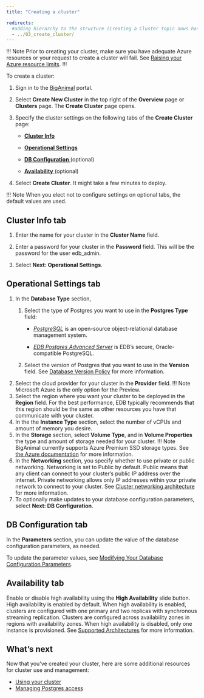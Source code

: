 ```yaml
---
title: "Creating a cluster"

redirects:
  #adding hierarchy to the structure (Creating a Cluster topic nows has a child topic) so created a folder and moved the contents from 03_create_cluster to index.mdx
  - ../03_create_cluster/
---
```


!!! Note
Prior to creating your cluster, make sure you have adequate Azure resources or your request to create a cluster will fail. See [Raising your Azure resource limits](../01_check_resource_limits).
!!!

To create a cluster:

1. Sign in to the [BigAnimal](https://portal.biganimal.com) portal.

3. Select **Create New Cluster** in the top right of the **Overview** page or **Clusters** page. The **Create Cluster** page opens.
4. Specify the cluster settings on the following tabs of the **Create Cluster** page:
   - [**Cluster Info**](#cluster-info-tab)

   - [**Operational Settings**](#operational-settings-tab)
   - [**DB Configuration** ](#db-configuration-tab) (optional)
   - [ **Availability** ](#availability-tab) (optional)

8. Select **Create Cluster**. It might take a few minutes to deploy.

!!! Note
    When you elect not to configure settings on optional tabs, the default values are used.

## Cluster Info tab
1. Enter the name for your cluster in the **Cluster Name** field.

2. Enter a password for your cluster in the **Password** field. This will be the password for the user edb_admin.
3. Select **Next: Operational Settings**. 

## Operational Settings tab
1. In the **Database Type** section,
   1. Select the type of Postgres you want to use in the **Postgres Type** field:
      - [*PostgreSQL*](/supported-open-source/postgresql/) is an open-source object-relational database management system.

      - [*EDB Postgres Advanced Server*](/epas/latest/) is EDB’s secure, Oracle-compatible PostgreSQL.

   2. Select the version of Postgres that you want to use in the **Version** field. See [Database Version Policy](../../overview/05_database_version_policy) for more information.
2. Select the cloud provider for your cluster in the **Provider** field.
   !!! Note
       Microsoft Azure is the only option for the Preview.
3. Select the region where you want your cluster to be deployed in the **Region** field. For the best performance, EDB typically recommends that this region should be the same as other resources you have that communicate with your cluster.
4. In the the **Instance Type** section, select the number of vCPUs and amount of memory you desire.
5. In the **Storage** section, select **Volume Type**, and in **Volume Properties** the type and amount of storage needed for your cluster.
   !!! Note
       BigAnimal currently supports Azure Premium SSD storage types. See [the Azure documentation](https://docs.microsoft.com/en-us/azure/virtual-machines/disks-types#premium-ssds) for more information.
6. In the **Networking** section, you specify whether to use private or public networking. Networking is set to Public by default. Public means that any client can connect to your cluster’s public IP address over the internet. 
Private networking allows only IP addresses within your private network to connect to your cluster. See [Cluster networking architecture](01_cluster_networking) for more information.
7. To optionally make updates to your database configuration parameters, select **Next: DB Configuration**.

## DB Configuration tab
In the **Parameters** section, you can update the value of the database configuration parameters, as needed. 

To update the parameter values, see [Modifying Your Database Configuration Parameters](../../using_cluster/03_modifying_your_cluster/05_db_configuration_parameters).



## Availability tab
 Enable or disable high availability using the **High Availability** slide button. High availability is enabled by default.
 When high availability is enabled, clusters are configured with one primary and two replicas with synchronous streaming replication.
 Clusters are configured across availability zones in regions with availability zones. When high availability is disabled, only one instance is provisioned.
 See [Supported Architectures](../../overview/02_high_availability) for more information.

## What’s next

Now that you’ve created your cluster, here are some additional resources for cluster use and management:

* [Using your cluster](../../using_cluster/)
* [Managing Postgres access](../../using_cluster/01_postgres_access/)

